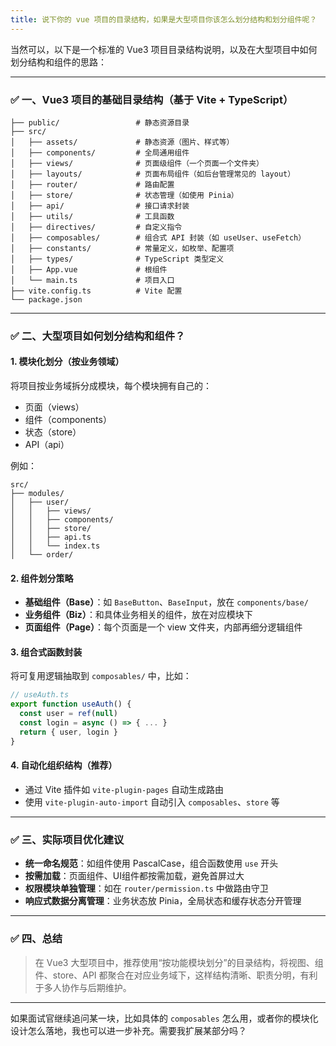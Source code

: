 ```yaml
---
title: 说下你的 vue 项目的目录结构，如果是大型项目你该怎么划分结构和划分组件呢？
---
```


当然可以，以下是一个标准的 Vue3 项目目录结构说明，以及在大型项目中如何划分结构和组件的思路：

---

### ✅ 一、Vue3 项目的基础目录结构（基于 Vite + TypeScript）

```
├── public/                 # 静态资源目录
├── src/
│   ├── assets/             # 静态资源（图片、样式等）
│   ├── components/         # 全局通用组件
│   ├── views/              # 页面级组件（一个页面一个文件夹）
│   ├── layouts/            # 页面布局组件（如后台管理常见的 layout）
│   ├── router/             # 路由配置
│   ├── store/              # 状态管理（如使用 Pinia）
│   ├── api/                # 接口请求封装
│   ├── utils/              # 工具函数
│   ├── directives/         # 自定义指令
│   ├── composables/        # 组合式 API 封装（如 useUser、useFetch）
│   ├── constants/          # 常量定义，如枚举、配置项
│   ├── types/              # TypeScript 类型定义
│   ├── App.vue             # 根组件
│   └── main.ts             # 项目入口
├── vite.config.ts          # Vite 配置
└── package.json
```

---

### ✅ 二、大型项目如何划分结构和组件？

#### 1. **模块化划分（按业务领域）**

将项目按业务域拆分成模块，每个模块拥有自己的：

* 页面（views）
* 组件（components）
* 状态（store）
* API（api）

例如：

```
src/
├── modules/
│   ├── user/
│   │   ├── views/
│   │   ├── components/
│   │   ├── store/
│   │   ├── api.ts
│   │   └── index.ts
│   └── order/
```

#### 2. **组件划分策略**

* **基础组件（Base）**：如 `BaseButton`、`BaseInput`，放在 `components/base/`
* **业务组件（Biz）**：和具体业务相关的组件，放在对应模块下
* **页面组件（Page）**：每个页面是一个 view 文件夹，内部再细分逻辑组件

#### 3. **组合式函数封装**

将可复用逻辑抽取到 `composables/` 中，比如：

```ts
// useAuth.ts
export function useAuth() {
  const user = ref(null)
  const login = async () => { ... }
  return { user, login }
}
```

#### 4. **自动化组织结构（推荐）**

* 通过 Vite 插件如 `vite-plugin-pages` 自动生成路由
* 使用 `vite-plugin-auto-import` 自动引入 `composables`、`store` 等

---

### ✅ 三、实际项目优化建议

* **统一命名规范**：如组件使用 PascalCase，组合函数使用 `use` 开头
* **按需加载**：页面组件、UI组件都按需加载，避免首屏过大
* **权限模块单独管理**：如在 `router/permission.ts` 中做路由守卫
* **响应式数据分离管理**：业务状态放 Pinia，全局状态和缓存状态分开管理

---

### ✅ 四、总结

> 在 Vue3 大型项目中，推荐使用“按功能模块划分”的目录结构，将视图、组件、store、API 都聚合在对应业务域下，这样结构清晰、职责分明，有利于多人协作与后期维护。

---

如果面试官继续追问某一块，比如具体的 `composables` 怎么用，或者你的模块化设计怎么落地，我也可以进一步补充。需要我扩展某部分吗？
